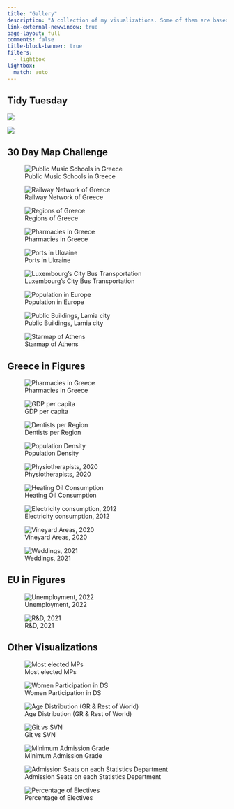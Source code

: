 ```yaml
---
title: "Gallery"
description: "A collection of my visualizations. Some of them are based on popular challenges such as [#TidyTuesday](https://github.com/rfordatascience/tidytuesday) and [#30DayMapChallenge](https://github.com/tjukanovt/30DayMapChallenge). The collection is not restricted to those, as I find from time to time interesting datasets to work with."
link-external-newwindow: true
page-layout: full
comments: false
title-block-banner: true
filters:
  - lightbox
lightbox:
  match: auto
---
```


## Tidy Tuesday

::: grid
::: {.g-col-12 .g-col-md-4}
![](https://github.com/stesiam/tidytuesday/blob/main/2023/w6/w6-2023-tt.png?raw=true)
:::

::: {.g-col-12 .g-col-md-4}
![](https://github.com/stesiam/tidytuesday/blob/main/2023/w10/w10-2023-tt.png?raw=true)
:::

:::

## 30 Day Map Challenge

::: grid
::: {.g-col-12 .g-col-md-4}
![Public Music Schools in Greece](https://github.com/stesiam/30DayMapChallenge/blob/main/Day%201%20-%20Points/d1-2022-30dmc.png?raw=true){group="30dmc"}
:::

::: {.g-col-12 .g-col-md-4}
![Railway Network of Greece](https://github.com/stesiam/30DayMapChallenge/blob/main/Day%202%20-%20Lines/d2-2022-30dmc.png?raw=true){group="30dmc"}
:::

::: {.g-col-12 .g-col-md-4}
![Regions of Greece](https://github.com/stesiam/30DayMapChallenge/blob/main/Day%203%20-%20Polygons/d3-2022-30dmc.png?raw=true){group="30dmc"}
:::

::: {.g-col-12 .g-col-md-4}
![Pharmacies in Greece](https://github.com/stesiam/30DayMapChallenge/blob/main/Day%204%20-%20Green/d4-2022-30dmc.png?raw=true){group="30dmc"}
:::

::: {.g-col-12 .g-col-md-4}
![Ports in Ukraine](https://github.com/stesiam/30DayMapChallenge/blob/main/Day%205%20-%20Ukraine/d5-2022-30dmc.png?raw=true){group="30dmc"}
:::

::: {.g-col-12 .g-col-md-4}
![Luxembourg's City Bus Transportation](https://github.com/stesiam/30DayMapChallenge/blob/main/Day%206%20-%20Network/d6-2022-30dmc.png?raw=true){group="30dmc"}
:::

::: {.g-col-12 .g-col-md-4}
![Population in Europe](https://github.com/stesiam/30DayMapChallenge/blob/main/Day%207%20-%20Raster/d7-2022-30dmc.png?raw=true){group="30dmc"}
:::

::: {.g-col-12 .g-col-md-4}
![Public Buildings, Lamia city](https://github.com/stesiam/30DayMapChallenge/blob/main/Day%208%20-%20OSM/d8-2022-30dmc.png?raw=true){group="30dmc"}
:::

::: {.g-col-12 .g-col-md-4}
![Starmap of Athens](https://github.com/stesiam/30DayMapChallenge/blob/main/Day%209%20-%20Space/d9-2022-30dmc.png?raw=true){group="30dmc"}
:::


:::

## Greece in Figures

::: grid
::: {.g-col-12 .g-col-md-4}
![Pharmacies in Greece](https://github.com/stesiam/30DayMapChallenge/blob/main/Day%204%20-%20Green/d4-2022-30dmc.png?raw=true){group="greece"}
:::

::: {.g-col-12 .g-col-md-4}
![GDP per capita](https://github.com/stesiam/Greece-In-Figures/blob/main/GIF-1/GIF-1.png?raw=true){group="greece"}
:::

::: {.g-col-12 .g-col-md-4}
![Dentists per Region](https://github.com/stesiam/Greece-In-Figures/blob/main/GIF-2/GIF-2.png?raw=true){group="greece"}
:::

::: {.g-col-12 .g-col-md-4}
![Population Density](https://github.com/stesiam/Greece-In-Figures/blob/main/GIF-3/GIF-3.png?raw=true){group="greece"}
:::

::: {.g-col-12 .g-col-md-4}
![Physiotherapists, 2020](https://github.com/stesiam/Greece-In-Figures/blob/main/GIF-4/GIF-4.png?raw=true){group="greece"}
:::

::: {.g-col-12 .g-col-md-4}
![Heating Oil Consumption](https://github.com/stesiam/Greece-In-Figures/blob/main/GIF-5/GIF-5.png?raw=true){group="greece"}
:::

::: {.g-col-12 .g-col-md-4}
![Electricity consumption, 2012](https://github.com/stesiam/Greece-In-Figures/blob/main/GIF-6/GIF-6.png?raw=true){group="greece"}
:::

::: {.g-col-12 .g-col-md-4}
![Vineyard Areas, 2020](https://github.com/stesiam/Greece-In-Figures/blob/main/GIF-7/GIF-7.png?raw=true){group="greece"}
:::

::: {.g-col-12 .g-col-md-4}
![Weddings, 2021](https://github.com/stesiam/Greece-In-Figures/blob/main/GIF-8/GIF-8.png?raw=true){group="greece"}
:::
:::

## EU in Figures

::: grid
::: {.g-col-12 .g-col-md-4}
![Unemployment, 2022](https://github.com/stesiam/EU-In-Figures/blob/main/EIF-1/EIF-1.png?raw=true){group="eu"}
:::

::: {.g-col-12 .g-col-md-4}
![R&D, 2021](https://github.com/stesiam/EU-In-Figures/blob/main/EIF-2/EIF-2.png?raw=true){group="eu"}
:::
:::

## Other Visualizations

::: grid
::: {.g-col-12 .g-col-md-6}
![Most elected MPs](english/2022-10-10-EDA-Greek-Parliament/2022-10-10-EDA-Greek-Parliament_files/figure-html/fig-1.png){group="other"}
:::

::: {.g-col-12 .g-col-md-6}
![Women Participation in DS](https://blog.stesiam.com/english/2023-05-06-Kaggle-Greek-Community/2023-05-06-Kaggle-Greek-Community_files/figure-html/unnamed-chunk-4-1.png){group="other"}
:::

::: {.g-col-12 .g-col-md-4}
![Age Distribution (GR & Rest of World)](https://blog.stesiam.com/english/2023-05-06-Kaggle-Greek-Community/2023-05-06-Kaggle-Greek-Community_files/figure-html/unnamed-chunk-5-1.png){group="other"}
:::

::: {.g-col-12 .g-col-md-4}
![Git vs SVN](https://blog.stesiam.com/english/2022-11-04-Git-Commands/2022-11-04-Git-Commands_files/figure-html/unnamed-chunk-1-1.png){group="other"}
:::

::: {.g-col-12 .g-col-md-4}
![MInimum Admission Grade](https://blog.stesiam.com/greek/2023-06-20-Studies-in-Statistics-Greek/2023-06-20-Studies-in-Statistics-Greek_files/figure-html/vaseis_eisagogis_plot-1.png){group="other"}
:::

::: {.g-col-12 .g-col-md-4}
![Admission Seats on each Statistics Department](https://blog.stesiam.com/greek/2023-06-20-Studies-in-Statistics-Greek/2023-06-20-Studies-in-Statistics-Greek_files/figure-html/theseis_eisagogis_plot-1.png){group="other"}
:::

::: {.g-col-12 .g-col-md-4}
![Percentage of Electives](https://blog.stesiam.com/greek/2023-06-20-Studies-in-Statistics-Greek/2023-06-20-Studies-in-Statistics-Greek_files/figure-html/electives_plot-1.png){group="other"}
:::

:::